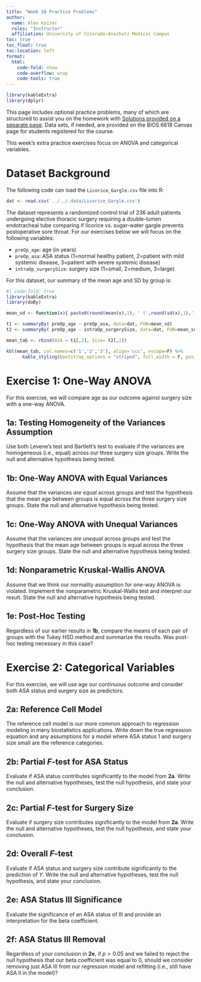 ```yaml
---
title: "Week 10 Practice Problems"
author: 
  name: Alex Kaizer
  roles: "Instructor"
  affiliation: University of Colorado-Anschutz Medical Campus
toc: true
toc_float: true
toc-location: left
format:
  html:
    code-fold: show
    code-overflow: wrap 
    code-tools: true
---
```


```r
library(kableExtra)
library(dplyr)
```

This page includes optional practice problems, many of which are structured to assist you on the homework with [Solutions provided on a separate page](/labs/prac10s/index.qmd). Data sets, if needed, are provided on the BIOS 6618 Canvas page for students registered for the course.

This week's extra practice exercises focus on ANOVA and categorical variables.


# Dataset Background

The following code can load the `Licorice_Gargle.csv` file into R:

```r
dat <- read.csv('../../.data/Licorice_Gargle.csv')
```

The dataset represents a randomized control trial of 236 adult patients undergoing elective thoracic surgery requiring a double-lumen endotracheal tube comparing if licorice vs. sugar-water gargle prevents postoperative sore throat. For our exercises below we will focus on the following variables:

* `preOp_age`: age (in years)
* `preOp_asa`: ASA status (1=normal healthy patient, 2=patient with mild systemic disease, 3=patient with severe systemic disease)
* `intraOp_surgerySize`: surgery size (1=small, 2=medium, 3=large)

For this dataset, our summary of the mean age and SD by group is:

```r
#| code-fold: true
library(kableExtra)
library(doBy)

mean_sd <- function(x){ paste0(round(mean(x),1), ' (',round(sd(x),1),')') } # function to return mean (SD) for "x"

t1 <- summaryBy( preOp_age ~ preOp_asa, data=dat, FUN=mean_sd)
t2 <- summaryBy( preOp_age ~ intraOp_surgerySize, data=dat, FUN=mean_sd)

mean_tab <- rbind(ASA = t1[,2], Size= t2[,2])

kbl(mean_tab, col.names=c('1','2','3'), align='ccc', escape=F) %>%
      kable_styling(bootstrap_options = "striped", full_width = F, position = "left")
```

# Exercise 1: One-Way ANOVA

For this exercise, we will compare age as our outcome against surgery size with a one-way ANOVA.

## 1a: Testing Homogeneity of the Variances Assumption

Use both Levene's test and Bartlett's test to evaluate if the variances are homogeneous (i.e., equal) across our three surgery size groups. Write the null and alternative hypothesis being tested.


## 1b: One-Way ANOVA with Equal Variances

Assume that the variances *are equal* across groups and test the hypothesis that the mean age between groups is equal across the three surgery size groups. State the null and alternative hypothesis being tested.


## 1c: One-Way ANOVA with Unequal Variances

Assume that the variances *are unequal* across groups and test the hypothesis that the mean age between groups is equal across the three surgery size groups. State the null and alternative hypothesis being tested.


## 1d: Nonparametric Kruskal-Wallis ANOVA

Assume that we think our normality assumption for one-way ANOVA is violated. Implement the nonparametric Kruskal-Wallis test and interpret our result. State the null and alternative hypothesis being tested.


## 1e: Post-Hoc Testing

Regardless of our earlier results in **1b**, compare the means of each pair of groups with the Tukey HSD method and summarize the results. Was post-hoc testing necessary in this case?


# Exercise 2: Categorical Variables

For this exercise, we will use age our continuous outcome and consider both ASA status and surgery size as predictors.

## 2a: Reference Cell Model

The reference cell model is our more common approach to regression modeling in many biostatistics applications. Write down the true regression equation and any assumptions for a model where ASA status 1 and surgery size small are the reference categories.


## 2b: Partial $F$-test for ASA Status

Evaluate if ASA status contributes significantly to the model from **2a**. Write the null and alternative hypotheses, test the null hypothesis, and state your conclusion.


## 2c: Partial $F$-test for Surgery Size

Evaluate if surgery size contributes significantly to the model from **2a**. Write the null and alternative hypotheses, test the null hypothesis, and state your conclusion.


## 2d: Overall $F$-test

Evaluate if ASA status and surgery size contribute significantly to the prediction of $Y$. Write the null and alternative hypotheses, test the null hypothesis, and state your conclusion.


## 2e: ASA Status III Significance

Evaluate the significance of an ASA status of III and provide an interpretation for the beta coefficient.


## 2f: ASA Status III Removal

Regardless of your conclusion in **2e**, if $p>0.05$ and we failed to reject the null hypothesis that our beta coefficient was equal to 0, should we consider removing just ASA III from our regression model and refitting (i.e., still have ASA II in the model)?

